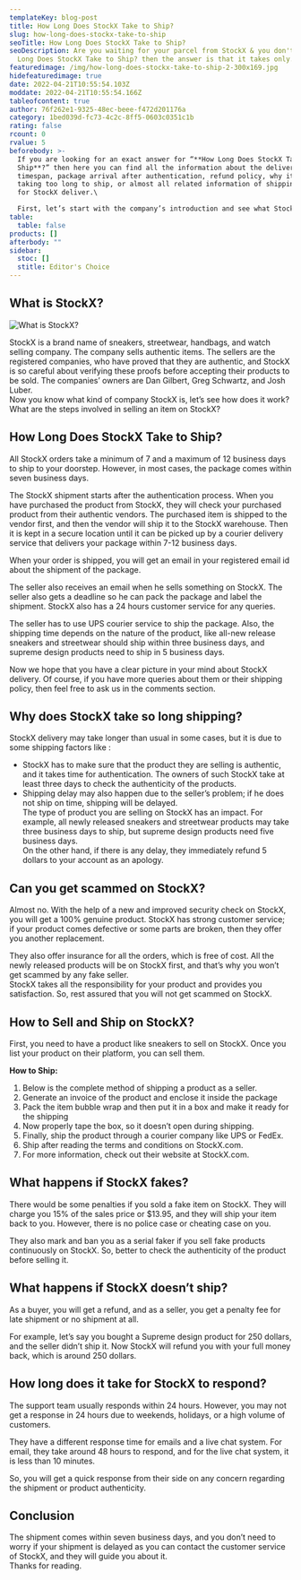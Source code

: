 ```yaml
---
templateKey: blog-post
title: How Long Does StockX Take to Ship?
slug: how-long-does-stockx-take-to-ship
seoTitle: How Long Does StockX Take to Ship?
seoDescription: Are you waiting for your parcel from StockX & you don't know How
  Long Does StockX Take to Ship? then the answer is that it takes only...
featuredimage: /img/how-long-does-stockx-take-to-ship-2-300x169.jpg
hidefeaturedimage: true
date: 2022-04-21T10:55:54.103Z
moddate: 2022-04-21T10:55:54.166Z
tableofcontent: true
author: 76f262e1-9325-48ec-beee-f472d201176a
category: 1bed039d-fc73-4c2c-8ff5-0603c0351c1b
rating: false
rcount: 0
rvalue: 5
beforebody: >-
  If you are looking for an exact answer for “**How Long Does StockX Take to
  Ship**?” then here you can find all the information about the delivery
  timespan, package arrival after authentication, refund policy, why it is
  taking too long to ship, or almost all related information of shipping time
  for StockX deliver.\

  First, let’s start with the company’s introduction and see what StockX is, how it works, and what they sell to their customers.
table:
  table: false
products: []
afterbody: ""
sidebar:
  stoc: []
  stitle: Editor's Choice
---
```

<!--StartFragment-->

## What is StockX?

![What is StockX?](/img/how-long-does-stockx-take-to-ship-2-300x169.jpg "What is StockX?")

StockX is a brand name of sneakers, streetwear, handbags, and watch selling company. The company sells authentic items. The sellers are the registered companies, who have proved that they are authentic, and StockX is so careful about verifying these proofs before accepting their products to be sold. The companies’ owners are Dan Gilbert, Greg Schwartz, and Josh Luber.\
Now you know what kind of company StockX is, let’s see how does it work? What are the steps involved in selling an item on StockX?

## How Long Does StockX Take to Ship?

All StockX orders take a minimum of 7 and a maximum of 12 business days to ship to your doorstep. However, in most cases, the package comes within seven business days.

The StockX shipment starts after the authentication process. When you have purchased the product from StockX, they will check your purchased product from their authentic vendors. The purchased item is shipped to the vendor first, and then the vendor will ship it to the StockX warehouse. Then it is kept in a secure location until it can be picked up by a courier delivery service that delivers your package within 7-12 business days.

When your order is shipped, you will get an email in your registered email id about the shipment of the package.

The seller also receives an email when he sells something on StockX. The seller also gets a deadline so he can pack the package and label the shipment. StockX also has a 24 hours customer service for any queries.

The seller has to use UPS courier service to ship the package. Also, the shipping time depends on the nature of the product, like all-new release sneakers and streetwear should ship within three business days, and supreme design products need to ship in 5 business days.

Now we hope that you have a clear picture in your mind about StockX delivery. Of course, if you have more queries about them or their shipping policy, then feel free to ask us in the comments section.

## Why does StockX take so long shipping?

StockX delivery may take longer than usual in some cases, but it is due to some shipping factors like :

* StockX has to make sure that the product they are selling is authentic, and it takes time for authentication. The owners of such StockX take at least three days to check the authenticity of the products.
* Shipping delay may also happen due to the seller’s problem; if he does not ship on time, shipping will be delayed.\
  The type of product you are selling on StockX has an impact. For example, all newly released sneakers and streetwear products may take three business days to ship, but supreme design products need five business days.\
  On the other hand, if there is any delay, they immediately refund 5 dollars to your account as an apology.

## Can you get scammed on StockX?

Almost no. With the help of a new and improved security check on StockX, you will get a 100% genuine product. StockX has strong customer service; if your product comes defective or some parts are broken, then they offer you another replacement.

They also offer insurance for all the orders, which is free of cost. All the newly released products will be on StockX first, and that’s why you won’t get scammed by any fake seller.\
StockX takes all the responsibility for your product and provides you satisfaction. So, rest assured that you will not get scammed on StockX.

## How to Sell and Ship on StockX?

First, you need to have a product like sneakers to sell on StockX. Once you list your product on their platform, you can sell them.

**How to Ship:**

1. Below is the complete method of shipping a product as a seller.
2. Generate an invoice of the product and enclose it inside the package
3. Pack the item bubble wrap and then put it in a box and make it ready for the shipping
4. Now properly tape the box, so it doesn’t open during shipping.
5. Finally, ship the product through a courier company like UPS or FedEx.
6. Ship after reading the terms and conditions on StockX.com.
7. For more information, check out their website at StockX.com.

## What happens if StockX fakes?

There would be some penalties if you sold a fake item on StockX. They will charge you 15% of the sales price or $13.95, and they will ship your item back to you. However, there is no police case or cheating case on you.

They also mark and ban you as a serial faker if you sell fake products continuously on StockX. So, better to check the authenticity of the product before selling it.

## What happens if StockX doesn’t ship?

As a buyer, you will get a refund, and as a seller, you get a penalty fee for late shipment or no shipment at all.

For example, let’s say you bought a Supreme design product for 250 dollars, and the seller didn’t ship it. Now StockX will refund you with your full money back, which is around 250 dollars.

## How long does it take for StockX to respond?

The support team usually responds within 24 hours. However, you may not get a response in 24 hours due to weekends, holidays, or a high volume of customers.

They have a different response time for emails and a live chat system. For email, they take around 48 hours to respond, and for the live chat system, it is less than 10 minutes.

So, you will get a quick response from their side on any concern regarding the shipment or product authenticity.

## Conclusion

The shipment comes within seven business days, and you don’t need to worry if your shipment is delayed as you can contact the customer service of StockX, and they will guide you about it.\
Thanks for reading.